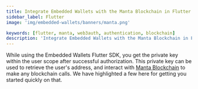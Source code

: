 ```yaml
---
title: Integrate Embedded Wallets with the Manta Blockchain in Flutter
sidebar_label: Flutter
image: 'img/embedded-wallets/banners/manta.png'

keywords: [flutter, manta, web3auth, authentication, blockchain]
description: 'Integrate Embedded Wallets with the Manta Blockchain in Flutter | Embedded Wallets'
---
```



While using the Embedded Wallets Flutter SDK, you get the private key within the user scope after successful authorization. This private key can be used to retrieve the user's address, and interact with [Manta Blockchain](https://manta.network/) to make any blockchain calls. We have highlighted a few here for getting you started quickly on that.

<EVMInteraction />
